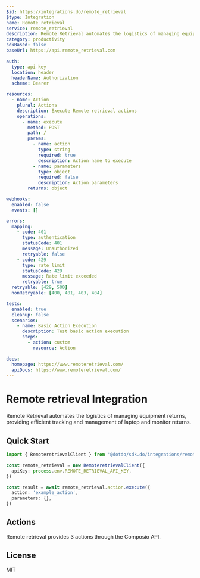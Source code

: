 ```yaml
---
$id: https://integrations.do/remote_retrieval
$type: Integration
name: Remote retrieval
service: remote_retrieval
description: Remote Retrieval automates the logistics of managing equipment returns, providing efficient tracking and management of laptop and monitor returns.
category: productivity
sdkBased: false
baseUrl: https://api.remote_retrieval.com

auth:
  type: api-key
  location: header
  headerName: Authorization
  scheme: Bearer

resources:
  - name: Action
    plural: Actions
    description: Execute Remote retrieval actions
    operations:
      - name: execute
        method: POST
        path: /
        params:
          - name: action
            type: string
            required: true
            description: Action name to execute
          - name: parameters
            type: object
            required: false
            description: Action parameters
        returns: object

webhooks:
  enabled: false
  events: []

errors:
  mapping:
    - code: 401
      type: authentication
      statusCode: 401
      message: Unauthorized
      retryable: false
    - code: 429
      type: rate_limit
      statusCode: 429
      message: Rate limit exceeded
      retryable: true
  retryable: [429, 500]
  nonRetryable: [400, 401, 403, 404]

tests:
  enabled: true
  cleanup: false
  scenarios:
    - name: Basic Action Execution
      description: Test basic action execution
      steps:
        - action: custom
          resource: Action

docs:
  homepage: https://www.remoteretrieval.com/
  apiDocs: https://www.remoteretrieval.com/
---
```


# Remote retrieval Integration

Remote Retrieval automates the logistics of managing equipment returns, providing efficient tracking and management of laptop and monitor returns.

## Quick Start

```typescript
import { RemoteretrievalClient } from '@dotdo/sdk.do/integrations/remote_retrieval'

const remote_retrieval = new RemoteretrievalClient({
  apiKey: process.env.REMOTE_RETRIEVAL_API_KEY,
})

const result = await remote_retrieval.action.execute({
  action: 'example_action',
  parameters: {},
})
```

## Actions

Remote retrieval provides 3 actions through the Composio API.

## License

MIT
